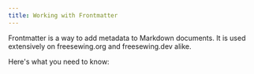 ```yaml
---
title: Working with Frontmatter
---
```


Frontmatter is a way to add metadata to Markdown documents.
It is used extensively on freesewing.org and freesewing.dev alike.

Here's what you need to know:

<ReadMore />

